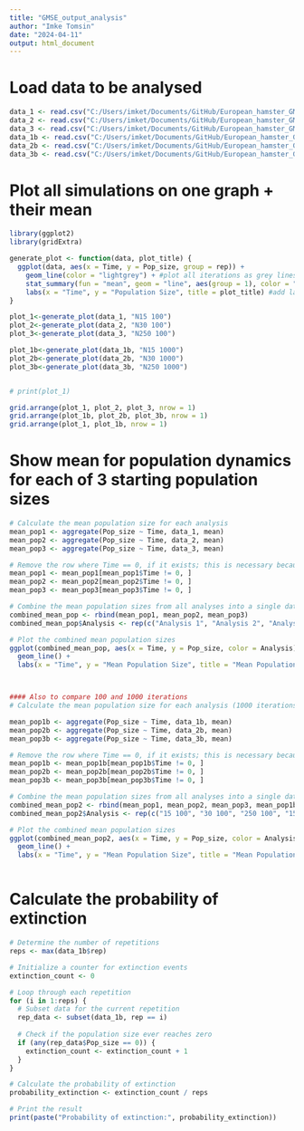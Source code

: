```yaml
---
title: "GMSE_output_analysis"
author: "Imke Tomsin"
date: "2024-04-11"
output: html_document
---
```

# Load data to be analysed 
```r
data_1 <- read.csv("C:/Users/imket/Documents/GitHub/European_hamster_GMSE/100iterations_type3_startN15.csv", header=TRUE,sep=",")
data_2 <- read.csv("C:/Users/imket/Documents/GitHub/European_hamster_GMSE/100iterations_type3_startN30.csv", header=TRUE,sep=",")
data_3 <- read.csv("C:/Users/imket/Documents/GitHub/European_hamster_GMSE/100iterations_type3_startN250.csv", header=TRUE,sep=",")
data_1b <- read.csv("C:/Users/imket/Documents/GitHub/European_hamster_GMSE/1000iterations_type3_startN15.csv", header=TRUE,sep=",")
data_2b <- read.csv("C:/Users/imket/Documents/GitHub/European_hamster_GMSE/1000iterations_type3_startN30.csv", header=TRUE,sep=",")
data_3b <- read.csv("C:/Users/imket/Documents/GitHub/European_hamster_GMSE/1000iterations_type3_startN250.csv", header=TRUE,sep=",")

```

# Plot all simulations on one graph + their mean

```r
library(ggplot2)
library(gridExtra)

generate_plot <- function(data, plot_title) {
  ggplot(data, aes(x = Time, y = Pop_size, group = rep)) +
    geom_line(color = "lightgrey") + #plot all iterations as grey lines 
    stat_summary(fun = "mean", geom = "line", aes(group = 1), color = "black", linewidth = 1) + #plot the mean as a dark/black line
    labs(x = "Time", y = "Population Size", title = plot_title) #add labels and titles
} 

plot_1<-generate_plot(data_1, "N15 100")
plot_2<-generate_plot(data_2, "N30 100")
plot_3<-generate_plot(data_3, "N250 100")

plot_1b<-generate_plot(data_1b, "N15 1000")
plot_2b<-generate_plot(data_2b, "N30 1000")
plot_3b<-generate_plot(data_3b, "N250 1000")


# print(plot_1)

grid.arrange(plot_1, plot_2, plot_3, nrow = 1)
grid.arrange(plot_1b, plot_2b, plot_3b, nrow = 1)
grid.arrange(plot_1, plot_1b, nrow = 1)

```


# Show mean for population dynamics for each of 3 starting population sizes 
```r
# Calculate the mean population size for each analysis
mean_pop1 <- aggregate(Pop_size ~ Time, data_1, mean)
mean_pop2 <- aggregate(Pop_size ~ Time, data_2, mean)
mean_pop3 <- aggregate(Pop_size ~ Time, data_3, mean)

# Remove the row where Time == 0, if it exists; this is necessary because the above function randomly seems to incorporate a timestep 0 in the first two dataframes? 
mean_pop1 <- mean_pop1[mean_pop1$Time != 0, ]
mean_pop2 <- mean_pop2[mean_pop2$Time != 0, ]
mean_pop3 <- mean_pop3[mean_pop3$Time != 0, ]

# Combine the mean population sizes from all analyses into a single data frame
combined_mean_pop <- rbind(mean_pop1, mean_pop2, mean_pop3)
combined_mean_pop$Analysis <- rep(c("Analysis 1", "Analysis 2", "Analysis 3"), each = nrow(mean_pop1))

# Plot the combined mean population sizes
ggplot(combined_mean_pop, aes(x = Time, y = Pop_size, color = Analysis)) +
  geom_line() +
  labs(x = "Time", y = "Mean Population Size", title = "Mean Population Size Over Time")



#### Also to compare 100 and 1000 iterations 
# Calculate the mean population size for each analysis (1000 iterations)

mean_pop1b <- aggregate(Pop_size ~ Time, data_1b, mean)
mean_pop2b <- aggregate(Pop_size ~ Time, data_2b, mean)
mean_pop3b <- aggregate(Pop_size ~ Time, data_3b, mean)

# Remove the row where Time == 0, if it exists; this is necessary because the above function randomly seems to incorporate a timestep 0 in the first two dataframes? 
mean_pop1b <- mean_pop1b[mean_pop1b$Time != 0, ]
mean_pop2b <- mean_pop2b[mean_pop2b$Time != 0, ]
mean_pop3b <- mean_pop3b[mean_pop3b$Time != 0, ]

# Combine the mean population sizes from all analyses into a single data frame
combined_mean_pop2 <- rbind(mean_pop1, mean_pop2, mean_pop3, mean_pop1b, mean_pop2b, mean_pop3b)
combined_mean_pop2$Analysis <- rep(c("15 100", "30 100", "250 100", "15 1000", "30 1000", "250 1000"), each = nrow(mean_pop1))

# Plot the combined mean population sizes
ggplot(combined_mean_pop2, aes(x = Time, y = Pop_size, color = Analysis)) +
  geom_line() +
  labs(x = "Time", y = "Mean Population Size", title = "Mean Population Size Over Time")



```

# Calculate the probability of extinction
```r
# Determine the number of repetitions
reps <- max(data_1b$rep)

# Initialize a counter for extinction events
extinction_count <- 0

# Loop through each repetition
for (i in 1:reps) {
  # Subset data for the current repetition
  rep_data <- subset(data_1b, rep == i)
  
  # Check if the population size ever reaches zero
  if (any(rep_data$Pop_size == 0)) {
    extinction_count <- extinction_count + 1
  }
}

# Calculate the probability of extinction
probability_extinction <- extinction_count / reps

# Print the result
print(paste("Probability of extinction:", probability_extinction))

```


